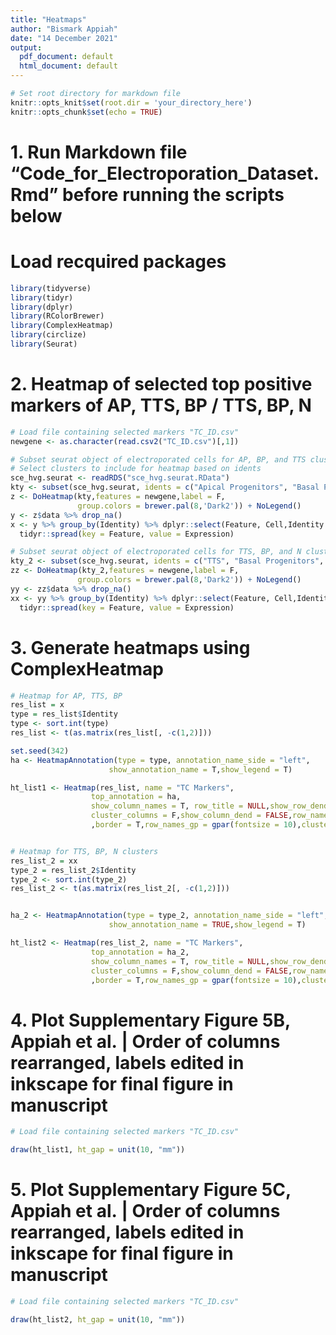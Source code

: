 ---
title: "Heatmaps"
author: "Bismark Appiah"
date: "14 December 2021"
output:
  pdf_document: default
  html_document: default
---


```{r, setup, include=FALSE}
# Set root directory for markdown file
knitr::opts_knit$set(root.dir = 'your_directory_here')
knitr::opts_chunk$set(echo = TRUE)
```

# 1. Run Markdown file "Code_for_Electroporation_Dataset.Rmd" before running the scripts below 
# Load recquired packages
```{r}
library(tidyverse)
library(tidyr)
library(dplyr)
library(RColorBrewer)
library(ComplexHeatmap)
library(circlize)
library(Seurat)
```

# 2. Heatmap of selected top positive markers of AP, TTS, BP / TTS, BP, N
```{r}
# Load file containing selected markers "TC_ID.csv"
newgene <- as.character(read.csv2("TC_ID.csv")[,1])

# Subset seurat object of electroporated cells for AP, BP, and TTS clusters
# Select clusters to include for heatmap based on idents
sce_hvg.seurat <- readRDS("sce_hvg.seurat.RData")
kty <- subset(sce_hvg.seurat, idents = c("Apical Progenitors", "Basal Progenitors", "TTS")) 
z <- DoHeatmap(kty,features = newgene,label = F,
               group.colors = brewer.pal(8,'Dark2')) + NoLegend()
y <- z$data %>% drop_na()
x <- y %>% group_by(Identity) %>% dplyr::select(Feature, Cell,Identity , Expression) %>%
  tidyr::spread(key = Feature, value = Expression)

# Subset seurat object of electroporated cells for TTS, BP, and N clusters
kty_2 <- subset(sce_hvg.seurat, idents = c("TTS", "Basal Progenitors", "Neurons")) 
zz <- DoHeatmap(kty_2,features = newgene,label = F,
               group.colors = brewer.pal(8,'Dark2')) + NoLegend()
yy <- zz$data %>% drop_na()
xx <- yy %>% group_by(Identity) %>% dplyr::select(Feature, Cell,Identity , Expression) %>%
  tidyr::spread(key = Feature, value = Expression)

```

# 3. Generate heatmaps using ComplexHeatmap 
```{r}
# Heatmap for AP, TTS, BP
res_list = x
type = res_list$Identity
type <- sort.int(type)
res_list <- t(as.matrix(res_list[, -c(1,2)]))

set.seed(342)
ha <- HeatmapAnnotation(type = type, annotation_name_side = "left",
                      show_annotation_name = T,show_legend = T)

ht_list1 <- Heatmap(res_list, name = "TC Markers",
                  top_annotation = ha, 
                  show_column_names = T, row_title = NULL,show_row_dend = FALSE,
                  cluster_columns = F,show_column_dend = FALSE,row_names_side = "left"
                  ,border = T,row_names_gp = gpar(fontsize = 10),cluster_rows = T,column_gap = 5) 


# Heatmap for TTS, BP, N clusters
res_list_2 = xx
type_2 = res_list_2$Identity
type_2 <- sort.int(type_2)
res_list_2 <- t(as.matrix(res_list_2[, -c(1,2)]))


ha_2 <- HeatmapAnnotation(type = type_2, annotation_name_side = "left",
                      show_annotation_name = TRUE,show_legend = T)

ht_list2 <- Heatmap(res_list_2, name = "TC Markers",
                  top_annotation = ha_2, 
                  show_column_names = T, row_title = NULL,show_row_dend = FALSE,
                  cluster_columns = F,show_column_dend = FALSE,row_names_side = "left"
                  ,border = T,row_names_gp = gpar(fontsize = 10),cluster_rows = T,column_gap = 5)

```

# 4. Plot Supplementary Figure 5B, Appiah et al. | Order of columns rearranged, labels edited in inkscape for final figure in manuscript
```{r}
# Load file containing selected markers "TC_ID.csv"

draw(ht_list1, ht_gap = unit(10, "mm")) 

```

# 5. Plot Supplementary Figure 5C, Appiah et al. | Order of columns rearranged, labels edited in inkscape for final figure in manuscript
```{r}
# Load file containing selected markers "TC_ID.csv"

draw(ht_list2, ht_gap = unit(10, "mm")) 

```


